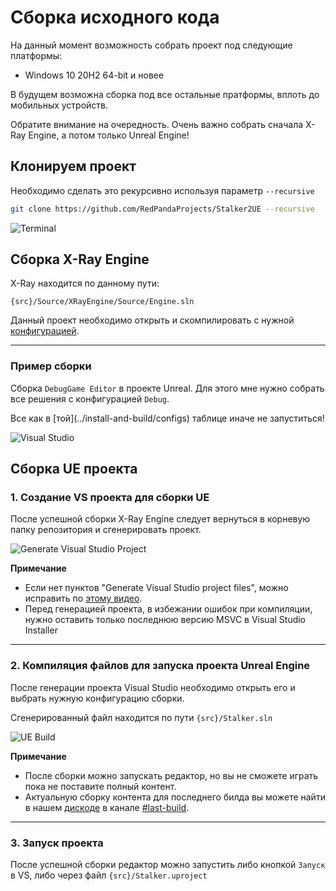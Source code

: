 
# Сборка исходного кода
На данный момент возможность собрать проект под следующие платформы:
- Windows 10 20H2 64-bit и новее

В будущем возможна сборка под все остальные пратформы, вплоть до мобильных устройств.

<Callout type="info" emoji="ℹ️">
  Обратите внимание на очередность. Очень важно собрать сначала X-Ray Engine, а потом только Unreal Engine!
</Callout>

## Клонируем проект
Необходимо сделать это рекурсивно используя параметр `--recursive`

```bash
git clone https://github.com/RedPandaProjects/Stalker2UE --recursive
```

![Terminal](./build.ru/img/git-clone.png)

## Сборка X-Ray Engine
X-Ray находится по данному пути:

```path
{src}/Source/XRayEngine/Source/Engine.sln
```

Данный проект необходимо открыть и скомпилировать с нужной [конфигурацией](../install-and-build/configs).

---

### Пример сборки
Сборка `DebugGame Editor` в проекте Unreal. Для этого мне нужно собрать все решения с конфигурацией `Debug`.

<Callout type="warning" emoji="⚠️">
  Все как в [той](../install-and-build/configs) таблице иначе не запуститься!
</Callout>

![Visual Studio](./build.ru/img/xray-build.png)

## Сборка UE проекта

### 1. Создание VS проекта для сборки UE
После успешной сборки X-Ray Engine следует вернуться в корневую папку репозитория и сгенерировать проект.

![Generate Visual Studio Project](./build.ru/img/generate-vs-project.png)

**Примечание**
* Если нет пунктов "Generate Visual Studio project files", можно исправить по [этому видео](https://www.youtube.com/watch?v=MZu5EB2UfiA).
* Перед генерацией проекта, в избежании ошибок при компиляции, нужно оставить только последнюю версию MSVC в Visual Studio Installer

---

### 2. Компиляция файлов для запуска проекта Unreal Engine
После генерации проекта Visual Studio необходимо открыть его и выбрать нужную конфигурацию сборки.

Сгенерированный файл находится по пути `{src}/Stalker.sln`

![UE Build](./build.ru/img/ue-build.png)

**Примечание**
* После сборки можно запускать редактор, но вы не сможете играть пока не поставите полный контент.
* Актуальную сборку контента для последнего билда вы можете найти в нашем [дискоде](https://discord.gg/red-projects-530968529311367178) в канале [#last-build](https://discord.com/channels/530968529311367178/1085389969675268196).

---

### 3. Запуск проекта
После успешной сборки редактор можно запустить либо кнопкой `Запуск` в VS, либо через файл `{src}/Stalker.uproject`
